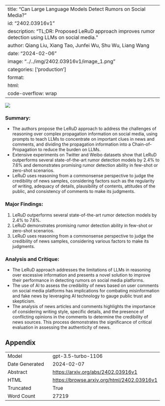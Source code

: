
---
title: "Can Large Language Models Detect Rumors on Social Media?"
id: "2402.03916v1"
description: "TL;DR: Proposed LeRuD approach improves rumor detection using LLMs on social media."
author: Qiang Liu, Xiang Tao, Junfei Wu, Shu Wu, Liang Wang
date: "2024-02-06"
image: "../../img/2402.03916v1/image_1.png"
categories: ['production']
format:
  html:
    code-overflow: wrap
---

![](../../img/2402.03916v1/image_1.png)

### Summary:
- The authors propose the LeRuD approach to address the challenges of reasoning over complex propagation information on social media, using prompts to teach LLMs to concentrate on important clues in news and comments, and dividing the propagation information into a Chain-of-Propagation to reduce the burden on LLMs. 
- Extensive experiments on Twitter and Weibo datasets show that LeRuD outperforms several state-of-the-art rumor detection models by 2.4% to 7.6% and demonstrates promising rumor detection ability in few-shot or zero-shot scenarios.
- LeRuD uses reasoning from a commonsense perspective to judge the credibility of news samples, considering factors such as the regularity of writing, adequacy of details, plausibility of contents, attitudes of the public, and consistency of comments to make its judgments.

### Major Findings:
1. LeRuD outperforms several state-of-the-art rumor detection models by 2.4% to 7.6%.
2. LeRuD demonstrates promising rumor detection ability in few-shot or zero-shot scenarios.
3. LeRuD uses reasoning from a commonsense perspective to judge the credibility of news samples, considering various factors to make its judgments.

### Analysis and Critique:
- The LeRuD approach addresses the limitations of LLMs in reasoning over excessive information and presents a novel solution to improve their performance in detecting rumors on social media platforms.
- The use of AI to assess the credibility of news based on user comments on social media platforms has implications for combating misinformation and fake news by leveraging AI technology to gauge public trust and skepticism.
- The analysis of news articles and comments highlights the importance of considering writing style, specific details, and the presence of conflicting opinions in the comments to determine the credibility of news sources. This process demonstrates the significance of critical evaluation in assessing the authenticity of news.

## Appendix

|          |          |
|----------|----------|
| Model     | gpt-3.5-turbo-1106       |
| Date Generated     | 2024-02-07       |
| Abstract | [https://arxiv.org/abs/2402.03916v1](https://arxiv.org/abs/2402.03916v1)        |
| HTML     | [https://browse.arxiv.org/html/2402.03916v1](https://browse.arxiv.org/html/2402.03916v1)       |
| Truncated       | True       |
| Word Count       | 27219       |